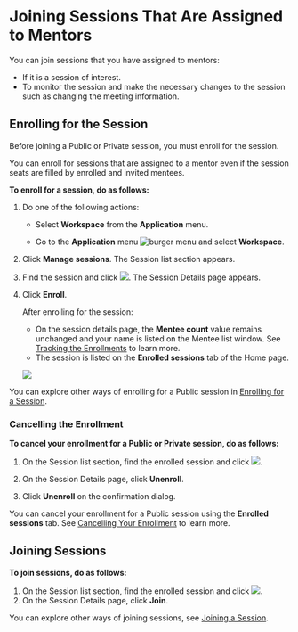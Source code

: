 
# Joining Sessions That Are Assigned to Mentors

You can join sessions that you have assigned to mentors:

* If it is a session of interest.
* To monitor the session and make the necessary changes to the session such as changing the meeting information.

## Enrolling for the Session

Before joining a Public or Private session, you must enroll for the session.

<p>  
    <Admonition type="tip">
    <p>You can enroll for sessions that are assigned to a mentor even if the session seats are filled by enrolled and invited mentees.</p>
    </Admonition>
</p>

**To enroll for a session, do as follows:**

1. Do one of the following actions:

    * Select <b>Workspace</b> from the <b>Application</b> menu.

    * Go to the <b>Application</b> menu ![burger menu](media/burgermenu-icon.png) and select <b>Workspace</b>.

2. Click **Manage sessions**. The Session list section appears.

3. Find the session and click ![](media/sessionlist-view.png). The Session Details page appears.

4. Click **Enroll**.

   <p>  
    <Admonition type="tip">
    <p>After enrolling for the session:</p>
    <ul>
    <li>On the session details page, the <b>Mentee count</b> value remains unchanged and your name is listed on the Mentee list window. See <a href="manageassignedsession#tracking-the-enrollments">Tracking the Enrollments</a> to learn more.</li>
    <li>The session is listed on the <b>Enrolled sessions</b> tab of the Home page.</li>
    </ul>
    </Admonition>
    </p>

    ![](media/assignedsessiondetails.png)

<p>  
<Admonition type="info">
<p>You can explore other ways of enrolling for a Public session in <a href="enrolling-for-a-session">Enrolling for a Session</a>.</p>
</Admonition>
</p>

### Cancelling the Enrollment

**To cancel your enrollment for a Public or Private session, do as follows:**

1. On the Session list section, find the enrolled session and click ![](media/sessionlist-view.png).

2. On the Session Details page, click **Unenroll**.

3. Click **Unenroll** on the confirmation dialog.

<p>  
<Admonition type="info">
<p>You can cancel your enrollment for a Public session using the <b>Enrolled sessions</b> tab. See <a href="enrolling-for-a-session#cancelling-your-enrollment">Cancelling Your Enrollment</a> to learn more.</p>
</Admonition>
</p>

## Joining Sessions

<p><b>To join sessions, do as follows:</b></p>
<ol>
<li>On the Session list section, find the enrolled session and click <img src={ViewSessionList} />.</li>
<li>On the Session Details page, click <b>Join</b>.</li>
<JoinStepPortal />
</ol>

<p>  
<Admonition type="info">
<p>You can explore other ways of joining sessions, see <a href="joining-a-session">Joining a Session</a>.</p>
</Admonition>
</p>
